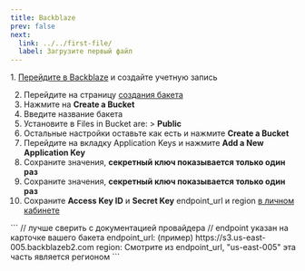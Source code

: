 ```yaml
---
title: Backblaze
prev: false
next:
  link: ../../first-file/
  label: Загрузите первый файл
---
```


<Steps>
1. <a href="https://www.backblaze.com/" target="blank">Перейдите в Backblaze</a> и создайте учетную запись

2. Перейдите на страницу <a href="https://secure.backblaze.com/b2_buckets.htm" target="blank">создания бакета</a>
3. Нажмите на **Create a Bucket**
4. Введите название бакета
5. Установите в Files in Bucket are: > **Public**
6. Остальные настройки оставьте как есть и нажмите **Create a Bucket**
7. Перейдите на вкладку Application Keys и нажмите **Add a New Application Key**
8. Сохраните значения, **секретный ключ показывается только один раз**
9. Сохраните значения, **секретный ключ показывается только один раз**
10. Сохраните **Access Key ID** и **Secret Key** endpoint_url и region [в личном кабинете](https://admin.defaultuploader.com)
</Steps>
<Aside title="File endpoint и Region">
  ```
  // лучше сверить с документацией провайдера
  // endpoint указан на карточке вашего бакета
  endpoint_url: (пример) https://s3.us-east-005.backblazeb2.com
  region: Смотрите из endpoint_url, "us-east-005" эта часть является регионом
  ```
</Aside>


